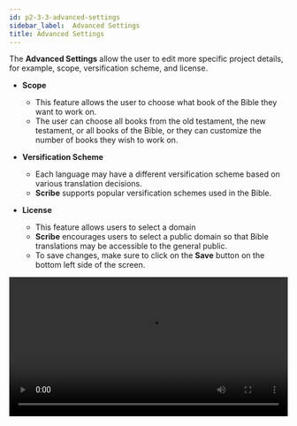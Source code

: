 ```yaml
---
id: p2-3-3-advanced-settings
sidebar_label:  Advanced Settings
title: Advanced Settings
---
```


The **Advanced Settings** allow the user to edit more specific project details, for example, scope, versification scheme, and license.

- **Scope**

  - This feature allows the user to choose what book of the Bible they want to work on. 
  - The user can choose all books from the old testament, the new testament, or all books of the Bible, or they can customize the number of books they wish to work on.

- **Versification Scheme**

  -  Each language may have a different versification scheme based on various translation decisions.
  -  **Scribe** supports popular versification schemes used in the Bible. 

- **License**

  -  This feature allows users to select a domain 
  -  **Scribe** encourages users to select a public domain so that Bible translations may be accessible to the general public.
  -  To save changes, make sure to click on the **Save** button on the bottom left side of the screen.

<video controls src="/autographaAssetsV2/how-to/advanced-settings.mov" width="100%" type="video/mov"/>